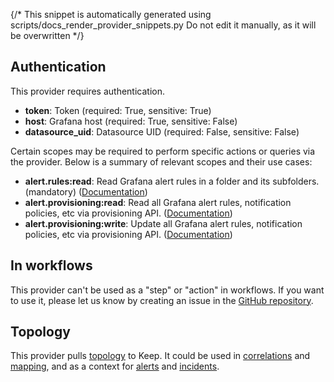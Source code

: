 {/* This snippet is automatically generated using scripts/docs_render_provider_snippets.py 
Do not edit it manually, as it will be overwritten */}

## Authentication
This provider requires authentication.
- **token**: Token (required: True, sensitive: True)
- **host**: Grafana host (required: True, sensitive: False)
- **datasource_uid**: Datasource UID (required: False, sensitive: False)

Certain scopes may be required to perform specific actions or queries via the provider. Below is a summary of relevant scopes and their use cases:
- **alert.rules:read**: Read Grafana alert rules in a folder and its subfolders. (mandatory) ([Documentation](https://grafana.com/docs/grafana/latest/administration/roles-and-permissions/access-control/custom-role-actions-scopes/))
- **alert.provisioning:read**: Read all Grafana alert rules, notification policies, etc via provisioning API.  ([Documentation](https://grafana.com/docs/grafana/latest/administration/roles-and-permissions/access-control/custom-role-actions-scopes/))
- **alert.provisioning:write**: Update all Grafana alert rules, notification policies, etc via provisioning API.  ([Documentation](https://grafana.com/docs/grafana/latest/administration/roles-and-permissions/access-control/custom-role-actions-scopes/))



## In workflows

This provider can't be used as a "step" or "action" in workflows. If you want to use it, please let us know by creating an issue in the [GitHub repository](https://github.com/keephq/keep/issues).




## Topology
This provider pulls [topology](/overview/servicetopology) to Keep. It could be used in [correlations](/overview/correlation-topology) 
and [mapping](/overview/enrichment/mapping#mapping-with-topology-data), and as a context 
for [alerts](/alerts/sidebar#7-alert-topology-view) and [incidents](/overview#17-incident-topology).